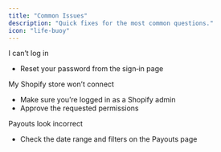 ```yaml
---
title: "Common Issues"
description: "Quick fixes for the most common questions."
icon: "life-buoy"
---
```


I can’t log in
- Reset your password from the sign‑in page

My Shopify store won’t connect
- Make sure you’re logged in as a Shopify admin
- Approve the requested permissions

Payouts look incorrect
- Check the date range and filters on the Payouts page

